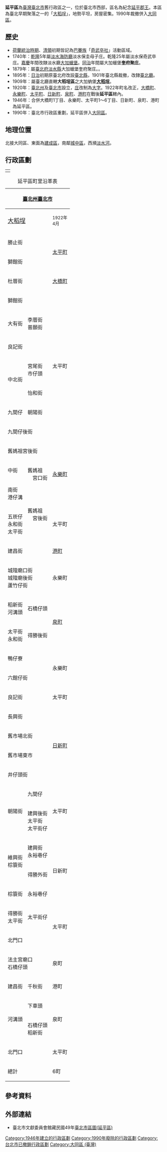{{noteTA
|1 = 庄
|2 = 延年里
}}
{{Infobox Former Subdivision
|country = 台灣
|native_name = （[[大稻埕|大稻埕]]）
|conventional_long_name = 延平區
|common_name = 延平
|subdivision = 區
|nation = {{ROC|臺北市}}
|title_leader = 區長
|leader1 = 
|year_leader1 = 
|year_start = 1946年
|event_start = 
|date_start = 3月
|year_end = 1990年
|event_end = 
|date_end = 3月12日
|p1 = 大橋町
|p2 = 永樂町 (臺北市)
|p3 = 太平町
|p4 = 日新町 (臺北市)
|p5 = 泉町 (臺北市)
|p6 = 港町 (臺北市)
|s1 = 大同區 (臺灣)
|flag_s1 = Emblem of Taipei City.svg
|image_flag = 
|image_coat = 
|image_map = 延平區行政區劃.png
|image_map_caption = 
|govern = 臺北市保安街47號<br>（現址為市立圖書館延平分館）
|common_languages = 
|stat_year1 = 1989年
|stat_area1 = 1.2225
|stat_pop1 = 35012
|stat_year2 = 1989年戶數
|stat_pop2 = 9987
|political_subdiv = 14[[村里|里]]315[[鄰|鄰]]
|today = {{ROC-TW}}[[臺北市|臺北市]][[大同區_(臺灣)|大同區]]
|footnotes = 歷史<ref name="establish">{{cite book |title=《續修臺北市志》卷一‧大事紀 |date=2015-12-01 |publisher=臺北市立文獻館 |isbn=9789860469417 |pages=35, 162 |url=https://www.chr.gov.taipei/cp.aspx?n=EEBCFC3935F53838 |access-date=2019-04-21 |archive-date=2019-05-02 |archive-url=https://web.archive.org/web/20190502182157/https://www.chr.gov.taipei/cp.aspx?n=EEBCFC3935F53838 |dead-url=no }}</ref>、面積<ref name="封域篇">{{cite book |title=《臺北市志》卷一 沿革志 封域篇 |date=1988-06 |publisher=[[臺北市文獻委員會|臺北市文獻委員會]] |pages=129-134}}</ref>、人口<ref name="population">{{cite web |url=https://ca.gov.taipei/News_Content.aspx?n=8693DC9620A1AABF&sms=D19E9582624D83CB&s=E2AD450EF41CAA4C |title=臺北市各行政區70年以後歷年人口數 |publisher=臺北市民政局 |access-date=2019-04-04 |archive-date=2019-04-03 |archive-url=https://web.archive.org/web/20190403145920/https://ca.gov.taipei/News_Content.aspx?n=8693DC9620A1AABF&sms=D19E9582624D83CB&s=E2AD450EF41CAA4C |dead-url=no }}</ref>、郵遞區號 101<p><big>'''鄰接行政區'''</big><br>[[大同區_(臺灣)|大同區]]、[[建成區_(台北市)|建成區]]、[[城中區_(台北市)|城中區]]、[[新北市|臺北縣]][[三重區|三重市]]
}}

'''延平區'''為[[臺灣|臺灣]][[臺北市|臺北市]]舊行政區之一，位於臺北市西部，區名為紀念[[延平郡王|延平郡王]]。本區為臺北早期聚落之一的「[[大稻埕|大稻埕]]」，地勢平坦，房屋密集。1990年裁撤併入[[大同區_(臺北市)|大同區]]。

==歷史==
*[[臺灣荷西統治時期|荷蘭統治時期]]、[[臺灣清治時期|清領]]初期皆記為[[巴賽族|巴賽族]]「[[奇武卒社|奇武卒社]]」活動區域{{r|封域篇}}。
*1740年：[[乾隆|乾隆]]5年屬[[淡水廳|淡水海防廳]]淡水保圭母子庄。乾隆25年屬淡水保奇武卒庄。[[嘉慶|嘉慶]]年間改隸淡水廳[[大加蚋堡|大加蠟堡]]。[[同治|同治]]年間屬大加蠟堡'''奎府聚庄'''{{r|封域篇}}。
*1879年：屬[[臺北府|臺北府]][[淡水縣|淡水縣]]大加蠟堡奎府聚庄。{{r|封域篇}}。
*1895年：[[臺灣日治時期|日治]]初期原臺北府改設[[臺北縣_(日治時期)|臺北縣]]，1901年臺北縣裁撤，改隸[[臺北廳|臺北廳]]{{r|封域篇}}。
*1909年：屬臺北廳直轄'''大稻埕區'''之大加蚋堡'''[[大稻埕|大稻埕]]'''{{r|封域篇}}。
*1920年：[[臺北州|臺北州]]及[[臺北市_(州轄市)|臺北市]]設立，[[街庄社鄉|庄]]改制為[[大字|大字]]。1922年町名改正，[[大橋町|大橋町]]、[[永樂町_(臺北市)|永樂町]]、[[太平町|太平町]]、[[日新町_(臺北市)|日新町]]、[[泉町_(臺北市)|泉町]]、[[港町_(臺北市)|港町]]在戰後'''延平區'''轄內。
*1946年：合併大橋町1丁目、永樂町、太平町1～6丁目、日新町、泉町、港町為延平區。
*1990年：臺北市行政區重劃，延平區併入[[大同區_(臺灣)|大同區]]。

==地理位置==
北接大同區、東面為[[建成區_(台北市)|建成區]]，南鄰[[城中區_(台北市)|城中區]]，西瀕[[淡水河|淡水河]]。

==行政區劃==
{| class="wikitable"
|{{Image label begin|image=延平區行政區劃.png |width=350px}}
{{Image label|x= 95|y= 59|text=[[普安里|普安里]]}}
{{Image label|x= 220|y= 64|text=[[南芳里|南芳里]]}}
{{Image label|x= 113|y= 124|text=[[大有里|大有里]]}}
{{Image label|x= 95|y= 169|text=[[民和里|民和里]]}}
{{Image label|x= 123|y= 212|text=[[延登里|延登里]]}}
{{Image label|x= 254|y= 129|text=[[長興里_(台北市)|長興里]]}}
{{Image label|x= 254|y= 202|text=[[舊市里|舊市里]]}}
{{Image label|x= 127|y= 253|text=[[平樂里|平樂里]]}}
{{Image label|x= 265|y= 253|text=[[朝陽里_(臺北市)|朝陽里]]}}
{{Image label|x= 85|y= 354|text=[[千秋里|千<p>秋<p>里]]}}
{{Image label|x= 161|y= 311|text=[[六館里|六<p>館<p>里]]}}
{{Image label|x= 210|y= 302|text=[[劍窗里|劍<p>窗<p>里]]}}
{{Image label|x= 161|y= 444|text=[[玉泉里|玉泉里]]}}
{{Image label|x= 250|y= 339|text=[[得勝里|得<p>勝<p>里]]}}
{{Image label end}}
|}
{|class=wikitable
|+延平區町里沿革表{{r|封域篇}}
! colspan=3|[[臺北州|臺北州]][[臺北市_(州轄市)|臺北市]]|| colspan=2|延平區
![[大同區_(臺北市)|大同區]]
|-
! colspan=2|<big>[[大稻埕|大稻埕]]</big>||<small>1922年<br>4月</small>||<small>1946年<br>1月</small>||<small>1981年<br>4月</small>||現行
|-align=center
! colspan=2|勝止街!! rowspan=4|[[太平町|太平町]]
|南芳里|| rowspan="3" |南芳里|| rowspan="6" |[[南芳里|南芳里]]
|-align=center
! colspan=2 rowspan=2|獅館街
|橋南里
|-align=center
|元安里
|-align=center
! colspan=2 rowspan=4|杜厝街
|普安里|| rowspan="3" |普安里
|-align=center
! rowspan=2|[[大橋町|大橋町]]
|光裕里
|-align=center
|光榮里
|-align=center
! rowspan=8|太平町
|普願里|| rowspan="4" |大有里
| rowspan=10|[[大有里|大有里]]
|-align=center
! colspan=2|獅館街
|怡和里
|-align=center
!大有街!!李厝街<br>普願街
|大有里
|-align=center
! colspan=2|良記街
|延樂里
|-align=center
! rowspan=2|中北街!!宮尾街<br>市仔頭
|民和里|| rowspan="2" |民和里
|-align=center
!怡和街
|中北里
|-align=center
!九間仔!!朝陽街
|延登里|| rowspan="4" |延登里
|-align=center
! colspan=2|九間仔後街
|延壽里
|-align=center
! colspan=2|舊媽祖宮後街!! rowspan=4|[[永樂町_(臺北市)|永樂町]]
|長樂里
|-align=center
!中街!! rowspan=2|舊媽祖　<br>　宮口街
|安樂里
|-align=center
! rowspan=2|南街<br>港仔溝
| rowspan=2|平樂里|| rowspan="4" |平樂里|| rowspan="10" |[[永樂里_(臺北市)|永樂里]]
|-align=center
! rowspan=2|舊媽祖　<br>　宮後街
|-align=center
!五崁仔<br>永和街<br>太平街!!太平町
|永和里
|-align=center
! colspan=2|建昌街!![[港町_(台北市)|港町]]
|建昌里
|-align=center
! colspan=2|城隍廟口街<br>城隍廟後街<br>蘆竹仔街!!永樂町
|劍窗里|| rowspan="4" |劍窗里
|-align=center
!稻新街<br>河溝頭!!石橋仔頭!! rowspan=2|[[泉町_(台北市)|泉町]]
|稻新里
|-align=center
!太平街<br>永和街!!得勝後街
|新興里
|-align=center
! colspan=2 rowspan=2|鴨仔寮!! rowspan=3|永樂町
|勝得里
|-align=center
|良德里|| rowspan="2" |六館里
|-align=center
! colspan=2|六館仔街
|六館里
|-align=center
! colspan=2|良記街!!太平町
|成德里|| rowspan="4" |長興里|| rowspan="7" |[[延平里|延平里]]
|-align=center
! colspan=2|長興街!! rowspan=5|[[日新町_(臺北市)|日新町]]
|長興里
|-align=center
! colspan=2 rowspan=2|舊市場北街
|興民里
|-align=center
|慈聖里
|-align=center
! colspan=2|舊市場東市
|舊市里|| rowspan="3" |舊市里
|-align=center
! colspan=2|井仔頭街
|井頭里
|-align=center
! rowspan=2|朝陽街!!九間仔!! rowspan=2|太平町
|延年里
|-align=center
!建興後街<br>太平街<br>太平街仔
|朝陽里|| rowspan="4" |朝陽里|| rowspan="9" |[[朝陽里_(臺北市)|朝陽里]]
|-align=center
! rowspan=2|維興街<br>棕簑街!!建興街<br>永裕巷仔!! rowspan=3|日新町
|建興里
|-align=center
!得勝外街
|維興里
|-align=center
!棕簑街!! rowspan=2|永裕巷仔
|維新里
|-align=center
! rowspan=2|得勝街<br>太平街!! rowspan=3|太平町
| rowspan=2|得勝里|| rowspan="5" |得勝里
|-align=center
!太平街仔
|-align=center
! colspan=2|北門口
|稻元里
|-align=center
! colspan=2 rowspan=2|法主宮廟口<br>石橋仔頭!! rowspan=2|泉町
|永興里
|-align=center
|得興里
|-align=center
!建昌街!!千秋街!!港町
|千秋里|| rowspan="2" |千秋里|| rowspan="4" |[[玉泉里|玉泉里]]
|-align=center
! rowspan=2|河溝頭!!下車頭!! rowspan=2|泉町
|金泉里
|-align=center
!石橋仔頭<br>稻新街
|玉泉里|| rowspan="2" |玉泉里
|-align=center
! colspan=2|北門口!!太平町
|江元里
|-align=center
! colspan=2|總計||6町||44里||14里||6里
|}

==參考資料==
<div style="font-size: 85%">
<references />
</div>

== 外部連結 ==
*臺北市文獻委員會館藏民國49年[http://210.69.61.47/Taipei_Search/System/GraphicContent_Detail.jsp?id=13042 臺北市區圖(延平區)] {{Wayback|url=http://210.69.61.47/Taipei_Search/System/GraphicContent_Detail.jsp?id=13042 |date=20201111132723 }}
{{臺北市行政區劃}}

[[Category:1946年建立的行政區劃|Category:1946年建立的行政區劃]]
[[Category:1990年廢除的行政區劃|Category:1990年廢除的行政區劃]]
[[Category:台北市已撤銷行政區劃|Category:台北市已撤銷行政區劃]]
[[Category:大同區_(臺灣)|Category:大同區 (臺灣)]]